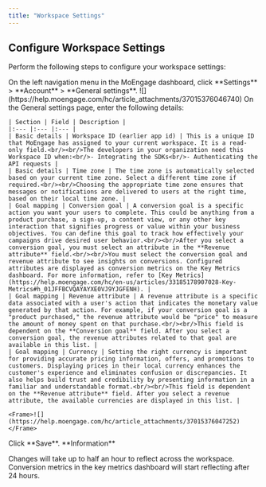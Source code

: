 ---
title: "Workspace Settings"
---
## Configure Workspace Settings

Perform the following steps to configure your workspace settings:

<Steps>
  <Step>
    On the left navigation menu in the MoEngage dashboard, click **Settings** > **Account** > **General settings**.
    <Frame>![](https://help.moengage.com/hc/article_attachments/37015376046740)</Frame>
  </Step>
  <Step>
    On the General settings page, enter the following details:
    
    | Section | Field | Description |
    |:--- |:--- |:--- |
    | Basic details | Workspace ID (earlier app id) | This is a unique ID that MoEngage has assigned to your current workspace. It is a read-only field.<br/><br/>The developers in your organization need this Workspace ID when:<br/>- Integrating the SDKs<br/>- Authenticating the API requests |
    | Basic details | Time zone | The time zone is automatically selected based on your current time zone. Select a different time zone if required.<br/><br/>Choosing the appropriate time zone ensures that messages or notifications are delivered to users at the right time, based on their local time zone. |
    | Goal mapping | Conversion goal | A conversion goal is a specific action you want your users to complete. This could be anything from a product purchase, a sign-up, a content view, or any other key interaction that signifies progress or value within your business objectives. You can define this goal to track how effectively your campaigns drive desired user behavior.<br/><br/>After you select a conversion goal, you must select an attribute in the **Revenue attribute** field.<br/><br/>You must select the conversion goal and revenue attribute to see insights on conversions. Configured attributes are displayed as conversion metrics on the Key Metrics dashboard. For more information, refer to [Key Metrics](https://help.moengage.com/hc/en-us/articles/33185178907028-Key-Metrics#h_01JFFBCVQAYAYXE0VJ9YJGFENH). |
    | Goal mapping | Revenue attribute | A revenue attribute is a specific data associated with a user's action that indicates the monetary value generated by that action. For example, if your conversion goal is a "product purchased," the revenue attribute would be "price" to measure the amount of money spent on that purchase.<br/><br/>This field is dependent on the **Conversion goal** field. After you select a conversion goal, the revenue attributes related to that goal are available in this list. |
    | Goal mapping | Currency | Setting the right currency is important for providing accurate pricing information, offers, and promotions to customers. Displaying prices in their local currency enhances the customer's experience and eliminates confusion or discrepancies. It also helps build trust and credibility by presenting information in a familiar and understandable format.<br/><br/>This field is dependent on the **Revenue attribute** field. After you select a revenue attribute, the available currencies are displayed in this list. |
    
    <Frame>![](https://help.moengage.com/hc/article_attachments/37015376047252)</Frame>
  </Step>
  <Step>
    Click **Save**.
  </Step>
</Steps>

<Note>
**Information**

  Changes will take up to half an hour to reflect across the workspace. Conversion metrics in the key metrics dashboard will start reflecting after 24 hours.
</Note>